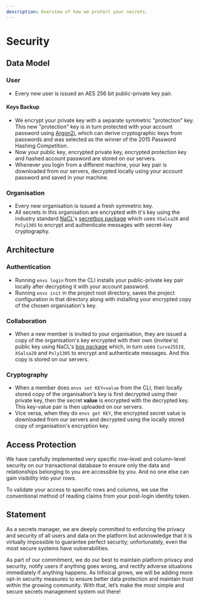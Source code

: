 ```yaml
---
description: Overview of how we protect your secrets.
---
```


# Security

## Data Model

### User

* Every new user is issued an AES 256 bit public-private key pair.

#### Keys Backup

* We encrypt your private key with a separate symmetric "protection" key. This new "protection" key is in turn protected with your account password using [Argon2i](https://en.wikipedia.org/wiki/Argon2), which can derive cryptographic keys from passwords and was selected as the winner of the 2015 Password Hashing Competition.
* Now your public key, encrypted private key, encrypted protection key and hashed account password are stored on our servers.
* Whenever you login from a different machine, your key pair is downloaded from our servers, decrypted locally using your account password and saved in your machine.

### Organisation

* Every new organisation is issued a fresh symmetric key.&#x20;
* All secrets in this organisation are encrypted with it's key using the industry standard [NaCL](https://nacl.cr.yp.to/secretbox.html)'s [secretbox package](https://pkg.go.dev/golang.org/x/crypto/nacl/secretbox) which uses `XSalsa20` and `Poly1305` to encrypt and authenticate messages with secret-key cryptography.

## Architecture&#x20;

### Authentication

* Running `envs login` from the CLI installs your public-private key pair locally after decrypting it with your account password.
* Running `envs init` in the project root directory, saves the project configuration in that directory along with installing your encrypted copy of the chosen organisation's key.

### Collaboration

* When a new member is invited to your organisation, they are issued a copy of the organisation's key encrypted with their own (invitee's) public key using NaCL's [box package](https://pkg.go.dev/golang.org/x/crypto/nacl/box) which, in turn uses `Curve25519`, `XSalsa20` and `Poly1305` to encrypt and authenticate messages. And this copy is stored on our servers.

### Cryptography

* When a member does `envs set KEY=value` from the CLI, their locally stored copy of the organisation's key is first decrypted using their private key, then the secret **value** is encrypted with the decrypted key. This key-value pair is then uploaded on our servers.
* Vice versa, when they do `envs get KEY`, the encrypted secret value is downloaded from our servers and decrypted using the locally stored copy of organisation's encryption key.

## Access Protection

We have carefully implemented very specific row-level and column-level security on our transactional database to ensure only the data and relationships belonging to you are accessible by you. And no one else can gain visibility into your rows.

To validate your access to specific rows and columns, we use the conventional method of reading claims from your post-login identity token.

## Statement

As a secrets manager, we are deeply committed to enforcing the privacy and security of all users and data on the platform but acknowledge that it is virtually impossible to guarantee perfect security; unfortunately, even the most secure systems have vulnerabilities.

As part of our commitment, we do our best to maintain platform privacy and security, notify users if anything goes wrong, and rectify adverse situations immediately if anything happens. As Infisical grows, we will be adding more opt-in security measures to ensure better data protection and maintain trust within the growing community. With that, let’s make the most simple and secure secrets management system out there!

